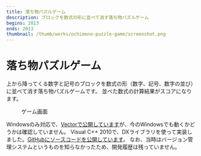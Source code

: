 ```yaml
---
title: 落ち物パズルゲーム
description: ブロックを数式の形に並べて消す落ち物パズルゲーム
begins: 2013
ends: 2013
thumbnail: /thumb/works/ochimono-puzzle-game/screenshot.png
---
```


# 落ち物パズルゲーム
上から降ってくる数字と記号のブロックを数式の形（数字、記号、数字の並び）に並べて消す落ち物パズルゲームです。
並べた数式の計算結果がスコアになります。
<figure>
  <RemoteImage src="/thumb/works/ochimono-puzzle-game/screenshot.png" width="320" height="229" alt="「落ち物パズルゲーム」のゲーム画面" />
  <figcaption>ゲーム画面</figcaption>
</figure>
Windowsのみ対応で、<a href="https://www.vector.co.jp/soft/winnt/game/se504814.html" target="_blank">Vectorで公開しています</a>が、今のWindowsでも動くかどうかは確認していません。
Visual C++ 2010で、DXライブラリを使って実装しました。<a href="https://github.com/nahcnuj/OchimonoPuzzleGame" target="_blank">GitHubにソースコードを公開しています</a>。
なお、当時はバージョン管理システムというものを知らなかったため、開発履歴は残っていません。
